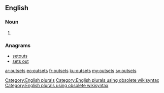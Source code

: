 ==English==

===Noun===
{{head|en}}

# {{plural of|outset}}

===Anagrams===
* [[setouts#English|setouts]]
* [[sets out#English|sets out]]

[[Category:English plurals]][[Category:English plurals using obsolete wikisyntax]][[Category:English plurals using obsolete wikisyntax]]

[[ar:outsets]]
[[eo:outsets]]
[[fr:outsets]]
[[ku:outsets]]
[[my:outsets]]
[[sv:outsets]]